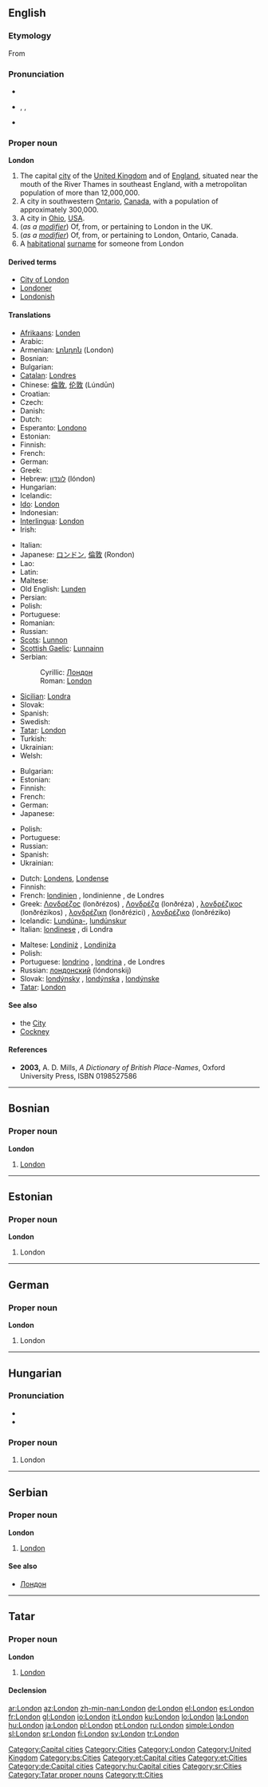 {{wikipedia}}
==English==
{{rank|wild|front|France|577|London|save|length|play}}

===Etymology===
From {{etyl|la}} {{term|Londinium|Londīnium}}

===Pronunciation===
*{{audio|En-uk-London.ogg|audio (UK)}}
* {{enPR|lŭn'dən}}, {{IPA|/ˈlʌn.dən/}}, {{SAMPA|/"lVn.d@n/}}
* {{rhymes|ʌndən}}

===Proper noun===
'''London'''

# The capital [[city]] of the [[United Kingdom]] and of [[England]], situated near the mouth of the River Thames in southeast England, with a metropolitan population of more than 12,000,000.
# A city in southwestern [[Ontario]], [[Canada]], with a population of approximately 300,000.
# A city in [[Ohio]], [[USA]].
# (''as a [[modifier]]'') Of, from, or pertaining to London in the UK.
# (''as a [[modifier]]'') Of, from, or pertaining to London, Ontario, Canada.
# A [[habitational]] [[surname]] for someone from London

====Derived terms====
* [[City of London]]
* [[Londoner]]
* [[Londonish]]

====Translations====
{{trans-top|in the United Kingdom}}
* [[Afrikaans]]: [[Londen]]
* Arabic: {{t-|ar|لندن|tr=lándan|sc=Arab}}
* Armenian: [[Լոնդոն]] (London)
* Bosnian: {{t-|bs|London|m}}
* Bulgarian: {{t-|bg|Лондон|m|tr=Lóndon|sc=Cyrl}}
* [[Catalan]]: [[Londres#Catalan|Londres]]
* Chinese: [[倫敦]], [[伦敦]] (Lúndūn)
* Croatian: {{t-|hr|London}}
* Czech: {{t-|cs|Londýn|m}}
* Danish: {{t-|da|London}}
* Dutch: {{t+|nl|Londen|n}}
* Esperanto: [[Londono]]
* Estonian: {{t-|et|London}}
* Finnish: {{t+|fi|Lontoo}}
* French: {{t+|fr|Londres}}
* German: {{t+|de|London}}
* Greek: {{t+|el|Λονδίνο|n|tr=lonðíno|sc=Grek}}
* Hebrew: [[לונדון]] (lóndon)
* Hungarian: {{t+|hu|London}}
* Icelandic: {{t-|is|Lundúnir|f|p}}
* [[Ido]]: [[London#Ido|London]]
* Indonesian: {{t-|id|London|xs=Indonesian}}
* [[Interlingua]]: [[London#Interlingua|London]]
* Irish: {{t+|ga|Londain|f|xs=Irish}}
{{trans-mid}}
* Italian: {{t+|it|Londra|f}}
* Japanese: [[ロンドン]], [[倫敦]] (Rondon)
* Lao: {{t-|lo|ລອນດອນ|tr=löön-döön|sc=Laoo|xs=Lao}}
* Latin: {{t+|la|Londinium}}
* Maltese: {{t-|mt|Londra|xs=Maltese}}
* Old English: [[Lunden]]
* Persian: {{t-|fa|لندن|tr=landan|sc=fa-Arab|xs=Persian}}
* Polish: {{t+|pl|Londyn|m}}
* Portuguese: {{t-|pt|Londres|f}}
* Romanian: {{t+|ro|Londra|f}}
* Russian: {{t+|ru|Лондон|m|tr=Lóndon|sc=Cyrl}}
* [[Scots]]: [[Lunnon]]
* [[Scottish Gaelic]]: [[Lunnainn]]
* Serbian:
*: Cyrillic: [[Лондон#Serbian|Лондон]] {{m}}
*: Roman: [[London#Serbian|London]] {{m}}
* [[Sicilian]]: [[Londra#Sicilian|Londra]] {{f}}
* Slovak: {{t-|sk|Londýn|m}}
* Spanish: {{t+|es|Londres|m}}
* Swedish: {{t+|sv|London}}
* [[Tatar]]: [[London#Tatar|London]]
* Turkish: {{t+|tr|Londra}}
* Ukrainian: {{t-|uk|Лондон|tr=Lóndon|sc=Cyrl|xs=Ukrainian}}
* Welsh: {{t-|cy|Llundain|f|xs=Welsh}}
{{trans-bottom}}

{{trans-top|in Canada}}
<!--Note: some languages have different names for London in Canada and London in the UK: be sure to distinguish between the two when contributing to the table below-->
* Bulgarian: {{t-|bg|Лондон|m|tr=Lóndon|sc=Cyrl}}
* Estonian: {{t-|et|London}}
* Finnish: {{t+|fi|London}}
* French: {{t+|fr|London}}
* German: {{t+|de|London}}
* Japanese: {{t+|ja|ロンドン|tr=Rondon|sc=Jpan}}
{{trans-mid}}
* Polish: {{t+|pl|London}}
* Portuguese: {{t+|pt|London}}
* Russian: {{t+|ru|Лондон|m|tr=Lóndon|sc=Cyrl}}
* Spanish: {{t+|es|London}}
* Ukrainian: {{t-|uk|Лондон|m|tr=Lóndon|sc=Cyrl|xs=Ukrainian}}
{{trans-bottom}}

{{trans-top|of, from or pertaining to London in the UK}}
* Dutch: [[Londens]], [[Londense]]
* Finnish: {{t+|fi|lontoolainen}}
* French: [[londinien]] {{m}}, londinienne {{f}}, de Londres
* Greek: [[Λονδρέζος]] (lonðrézos) {{m}}, [[Λονδρέζα]] (lonðréza) {{f}}, [[λονδρέζικος]] (lonðrézikos) {{m}}, [[λονδρέζικη]] (lonðrézici) {{f}}, [[λονδρέζικο]] (lonðréziko) {{n}}
* Icelandic: [[Lundúnir|Lundúna-]], [[lundúnskur]]
* Italian: [[londinese]] {{m|f}}, di Londra
{{trans-mid}}
* Maltese: [[Londiniż]] {{m}}, [[Londiniża]] {{f}}
* Polish: {{t+|pl|londyński|m}}
* Portuguese: [[londrino]] {{m}}, [[londrina]] {{f}}, de Londres
* Russian: [[лондонский]] (lóndonskij)
* Slovak: [[londýnsky]] {{m}}, [[londýnska]] {{f}}, [[londýnske]] {{n}}
* [[Tatar]]: [[London#Tatar|London]]
{{trans-bottom}}

====See also====
* the [[City]]
* [[Cockney]]

====References====
* '''2003,''' A. D. Mills, ''A Dictionary of British Place-Names'', Oxford University Press, ISBN 0198527586

[[Category:Capital cities]]
[[Category:Cities]]
[[Category:London]]
[[Category:United Kingdom]]

----

==Bosnian==

===Proper noun===
'''London''' {{m}}

# [[London#English|London]]

[[Category:bs:Cities]]

----

==Estonian==

===Proper noun===
'''London'''

# London

[[Category:et:Capital cities]]
[[Category:et:Cities]]

----

==German==

===Proper noun===
'''London'''

# London

[[Category:de:Capital cities]]

----

==Hungarian==

===Pronunciation===
* {{IPA|/ˈlondon/|lang=hu}}
* {{hyphenation|Lon|don}}

===Proper noun===
{{infl|hu|proper noun}}

# London

[[Category:hu:Capital cities]]

----

==Serbian==

===Proper noun===
'''London''' {{m}}

# [[London#English|London]]

====See also====
* [[Лондон#Serbian|Лондон]]

[[Category:sr:Cities]]

----

==Tatar==

===Proper noun===
'''London'''

# [[London#english|London]]

====Declension====
{{tt-latin-noun|nıñ|ga|nı|da|dan}}

[[Category:Tatar proper nouns]]
[[Category:tt:Cities]]

[[ar:London]]
[[az:London]]
[[zh-min-nan:London]]
[[de:London]]
[[el:London]]
[[es:London]]
[[fr:London]]
[[gl:London]]
[[io:London]]
[[it:London]]
[[ku:London]]
[[lo:London]]
[[la:London]]
[[hu:London]]
[[ja:London]]
[[pl:London]]
[[pt:London]]
[[ru:London]]
[[simple:London]]
[[sl:London]]
[[sr:London]]
[[fi:London]]
[[sv:London]]
[[tr:London]]